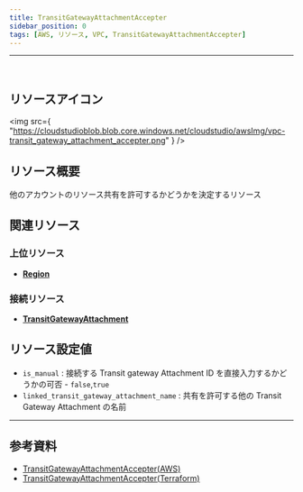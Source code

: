 ```yaml
---
title: TransitGatewayAttachmentAccepter
sidebar_position: 0
tags: [AWS, リソース, VPC, TransitGatewayAttachmentAccepter]
---
```


<hr />
<br />

## リソースアイコン

<img
    src={
        "https://cloudstudioblob.blob.core.windows.net/cloudstudio/awsImg/vpc-transit_gateway_attachment_accepter.png"
    }
/>

## リソース概要

他のアカウントのリソース共有を許可するかどうかを決定するリソース

## 関連リソース

### 上位リソース

-   [**Region**](https://docs.cstudio.app/ja/docs/resource/aws/Base/Region)

### 接続リソース

-   [**TransitGatewayAttachment**](https://docs.cstudio.app/ja/docs/resource/aws/Vpc/TransitGatewayAttachment)

## リソース設定値

-   `is_manual` : 接続する Transit gateway Attachment ID を直接入力するかどうかの可否 - `false`,`true`
-   `linked_transit_gateway_attachment_name` : 共有を許可する他の Transit Gateway Attachment の名前

---

## 参考資料

-   [TransitGatewayAttachmentAccepter(AWS)](https://docs.aws.amazon.com/ko_kr/vpc/latest/tgw/tgw-vpc-attachments.html)
-   [TransitGatewayAttachmentAccepter(Terraform)](https://registry.terraform.io/providers/hashicorp/aws/latest/docs/resources/ec2_transit_gateway_vpc_attachment_accepter)
